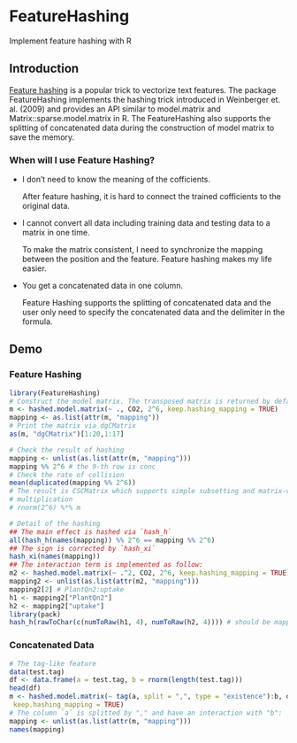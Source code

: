 FeatureHashing
==============

Implement feature hashing with R

## Introduction

[Feature hashing](http://en.wikipedia.org/wiki/Feature_hashing) is a popular trick to vectorize text features. 
The package FeatureHashing implements the hashing trick introduced in 
Weinberger et. al. (2009) 
and provides an API similar to model.matrix and Matrix::sparse.model.matrix 
in R. 
The FeatureHashing also supports the splitting of concatenated data during 
the construction of model matrix to save the memory.

### When will I use Feature Hashing?

- I don't need to know the meaning of the cofficients.

    After feature hashing, it is hard to connect the trained cofficients to the original data.

- I cannot convert all data including training data and testing data to a matrix in one time. 

    To make the matrix consistent, I need to synchronize the mapping between the position and the feature. Feature hashing makes my life easier.

- You get a concatenated data in one column.

    Feature Hashing supports the splitting of concatenated data and the user only need to specify the concatenated data and the delimiter in the formula.

## Demo

### Feature Hashing

```r
library(FeatureHashing)
# Construct the model matrix. The transposed matrix is returned by default.
m <- hashed.model.matrix(~ ., CO2, 2^6, keep.hashing_mapping = TRUE)
mapping <- as.list(attr(m, "mapping"))
# Print the matrix via dgCMatrix
as(m, "dgCMatrix")[1:20,1:17]

# Check the result of hashing
mapping <- unlist(as.list(attr(m, "mapping")))
mapping %% 2^6 # the 9-th row is conc
# Check the rate of collision
mean(duplicated(mapping %% 2^6))
# The result is CSCMatrix which supports simple subsetting and matrix-vector
# multiplication
# rnorm(2^6) %*% m

# Detail of the hashing
## The main effect is hashed via `hash_h`
all(hash_h(names(mapping)) %% 2^6 == mapping %% 2^6)
## The sign is corrected by `hash_xi`
hash_xi(names(mapping))
## The interaction term is implemented as follow:
m2 <- hashed.model.matrix(~ .^2, CO2, 2^6, keep.hashing_mapping = TRUE)
mapping2 <- unlist(as.list(attr(m2, "mapping")))
mapping2[2] # PlantQn2:uptake
h1 <- mapping2["PlantQn2"]
h2 <- mapping2["uptake"]
library(pack)
hash_h(rawToChar(c(numToRaw(h1, 4), numToRaw(h2, 4)))) # should be mapping2[2]
```

### Concatenated Data

```r
# The tag-like feature
data(test.tag)
df <- data.frame(a = test.tag, b = rnorm(length(test.tag)))
head(df)
m <- hashed.model.matrix(~ tag(a, split = ",", type = "existence"):b, df, 2^6,
 keep.hashing_mapping = TRUE)
# The column `a` is splitted by "," and have an interaction with "b":
mapping <- unlist(as.list(attr(m, "mapping")))
names(mapping)
```

